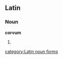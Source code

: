 ==Latin==
===Noun===
'''corvum''' {{m}}
# {{inflection of|corvus#Latin|corvus|acc|s}}

[[category:Latin noun forms]]
